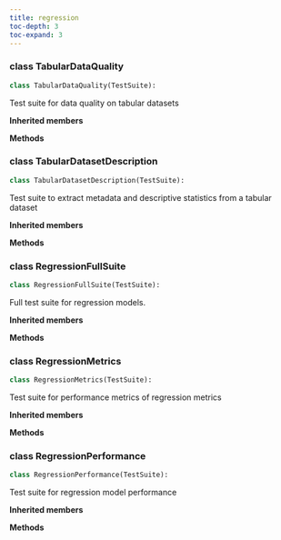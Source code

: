 ```yaml
---
title: regression
toc-depth: 3
toc-expand: 3
---
```


### [class]{.muted} TabularDataQuality

```python
class TabularDataQuality(TestSuite):
```

Test suite for data quality on tabular datasets

**Inherited members**

**Methods**

### [class]{.muted} TabularDatasetDescription

```python
class TabularDatasetDescription(TestSuite):
```

Test suite to extract metadata and descriptive statistics from a tabular dataset

**Inherited members**

**Methods**

### [class]{.muted} RegressionFullSuite

```python
class RegressionFullSuite(TestSuite):
```

Full test suite for regression models.

**Inherited members**

**Methods**

### [class]{.muted} RegressionMetrics

```python
class RegressionMetrics(TestSuite):
```

Test suite for performance metrics of regression metrics

**Inherited members**

**Methods**

### [class]{.muted} RegressionPerformance

```python
class RegressionPerformance(TestSuite):
```

Test suite for regression model performance

**Inherited members**

**Methods**

